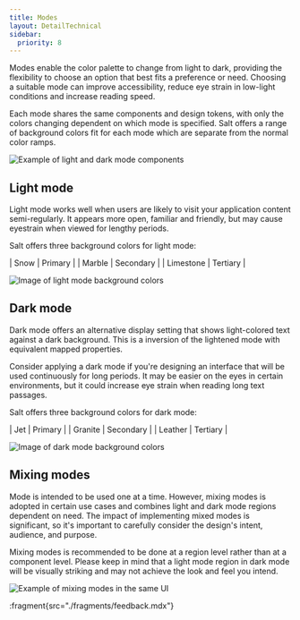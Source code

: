 ```yaml
---
title: Modes
layout: DetailTechnical
sidebar:
  priority: 8
---
```


Modes enable the color palette to change from light to dark, providing the flexibility to choose an option that best fits a preference or need. Choosing a suitable mode can improve accessibility, reduce eye strain in low-light conditions and increase reading speed. 

Each mode shares the same components and design tokens, with only the colors changing dependent on which mode is specified. Salt offers a range of background colors fit for each mode which are separate from the normal color ramps. 

<Image
  src="/img/foundations/modes.png"
  alt="Example of light and dark mode components"
/>

## Light mode

Light mode works well when users are likely to visit your application content semi-regularly. It appears more open, familiar and friendly, but may cause eyestrain when viewed for lengthy periods.

Salt offers three background colors for light mode: 

| Snow          | Primary   |
| Marble        | Secondary |
| Limestone     | Tertiary  |

<Image
  src="/img/foundations/mode-light.png"
  alt="Image of light mode background colors"
/>

## Dark mode

Dark mode offers an alternative display setting that shows light-colored text against a dark background. This is a inversion of the lightened mode with equivalent mapped properties. 

Consider applying a dark mode if you're designing an interface that will be used continuously for long periods. It may be easier on the eyes in certain environments, but it could increase eye strain when reading long text passages.

Salt offers three background colors for dark mode: 

| Jet           | Primary   |
| Granite       | Secondary |
| Leather       | Tertiary  |

<Image
  src="/img/foundations/mode-dark.png"
  alt="Image of dark mode background colors"
/>

## Mixing modes 

Mode is intended to be used one at a time. However, mixing modes is adopted in certain use cases and combines light and dark mode regions dependent on need. The impact of implementing mixed modes is significant, so it's important to carefully consider the design's intent, audience, and purpose. 

Mixing modes is recommended to be done at a region level rather than at a component level. Please keep in mind that a light mode region in dark mode will be visually striking and may not achieve the look and feel you intend. 

<Image
  src="/img/foundations/mode-mixed.png"
  alt="Example of mixing modes in the same UI"
/>

:fragment{src="./fragments/feedback.mdx"}
